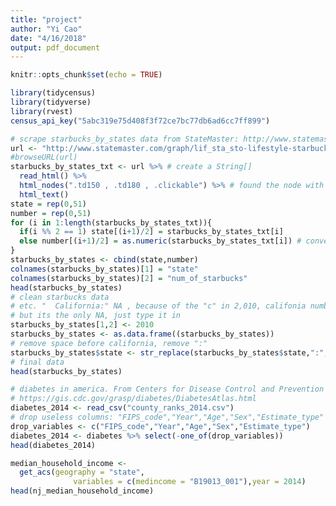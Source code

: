 ```yaml
---
title: "project"
author: "Yi Cao"
date: "4/16/2018"
output: pdf_document
---
```


```r
knitr::opts_chunk$set(echo = TRUE)
```

```r
library(tidycensus)
library(tidyverse)
library(rvest)
census_api_key("5abc319e75d408f3f72ce7bc77db6ad6cc7ff899")
```

```r
# scrape starbucks_by_states data from StateMaster: http://www.statemaster.com/graph/lif_sta_sto-lifestyle-starbucks-stores#definition
url <- "http://www.statemaster.com/graph/lif_sta_sto-lifestyle-starbucks-stores#definition"
#browseURL(url)
starbucks_by_states_txt <- url %>% # create a String[] 
  read_html() %>% 
  html_nodes(".td150 , .td180 , .clickable") %>% # found the node with selector.gadget
  html_text()
state = rep(0,51)
number = rep(0,51)
for (i in 1:length(starbucks_by_states_txt)){
  if(i %% 2 == 1) state[(i+1)/2] = starbucks_by_states_txt[i]
  else number[(i+1)/2] = as.numeric(starbucks_by_states_txt[i]) # convert to numeric 
}
starbucks_by_states <- cbind(state,number)
colnames(starbucks_by_states)[1] = "state"
colnames(starbucks_by_states)[2] = "num_of_starbucks"
head(starbucks_by_states)
# clean starbucks data 
# etc. "  California:" NA , because of the "c" in 2,010, califonia number become NA
# but its the only NA, just type it in
starbucks_by_states[1,2] <- 2010
starbucks_by_states <- as.data.frame((starbucks_by_states))
# remove space before california, remove ":"
starbucks_by_states$state <- str_replace(starbucks_by_states$state,":","")
# final data
head(starbucks_by_states)
```

```r
# diabetes in america. From Centers for Disease Control and Prevention
# https://gis.cdc.gov/grasp/diabetes/DiabetesAtlas.html
diabetes_2014 <- read_csv("county_ranks_2014.csv")
# drop useless columns: "FIPS_code","Year","Age","Sex","Estimate_type"
drop_variables <- c("FIPS_code","Year","Age","Sex","Estimate_type")
diabetes_2014 <- diabetes %>% select(-one_of(drop_variables))
head(diabetes_2014)
```

```r
median_household_income <- 
  get_acs(geography = "state", 
              variables = c(medincome = "B19013_001"),year = 2014)
head(nj_median_household_income)
```





